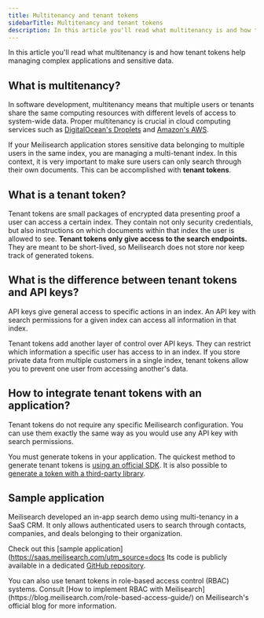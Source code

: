 ```yaml
---
title: Multitenancy and tenant tokens
sidebarTitle: Multitenancy and tenant tokens
description: In this article you'll read what multitenancy is and how tenant tokens help managing complex applications and sensitive data.
---
```


In this article you'll read what multitenancy is and how tenant tokens help managing complex applications and sensitive data.

## What is multitenancy?

In software development, multitenancy means that multiple users or tenants share the same computing resources with different levels of access to system-wide data. Proper multitenancy is crucial in cloud computing services such as [DigitalOcean's Droplets](https://www.digitalocean.com/products/droplets) and [Amazon's AWS](https://aws.amazon.com/).

If your Meilisearch application stores sensitive data belonging to multiple users in the same index, you are managing a multi-tenant index. In this context, it is very important to make sure users can only search through their own documents. This can be accomplished with **tenant tokens**.

## What is a tenant token?

Tenant tokens are small packages of encrypted data presenting proof a user can access a certain index. They contain not only security credentials, but also instructions on which documents within that index the user is allowed to see. **Tenant tokens only give access to the search endpoints.** They are meant to be short-lived, so Meilisearch does not store nor keep track of generated tokens.

## What is the difference between tenant tokens and API keys?

API keys give general access to specific actions in an index. An API key with search permissions for a given index can access all information in that index.

Tenant tokens add another layer of control over API keys. They can restrict which information a specific user has access to in an index. If you store private data from multiple customers in a single index, tenant tokens allow you to prevent one user from accessing another's data.

## How to integrate tenant tokens with an application?

Tenant tokens do not require any specific Meilisearch configuration. You can use them exactly the same way as you would use any API key with search permissions.

You must generate tokens in your application. The quickest method to generate tenant tokens is [using an official SDK](/learn/security/generate_tenant_token_sdk). It is also possible to [generate a token with a third-party library](/learn/security/generate_tenant_token_third_party).

## Sample application

Meilisearch developed an in-app search demo using multi-tenancy in a SaaS CRM. It only allows authenticated users to search through contacts, companies, and deals belonging to their organization.

Check out this [sample application](<https://saas.meilisearch.com/utm_source=docs> Its code is publicly available in a dedicated [GitHub repository](https://github.com/meilisearch/saas-demo/).

<Tip>
You can also use tenant tokens in role-based access control (RBAC) systems. Consult [How to implement RBAC with Meilisearch](https://blog.meilisearch.com/role-based-access-guide/) on Meilisearch's official blog for more information.
</Tip>

